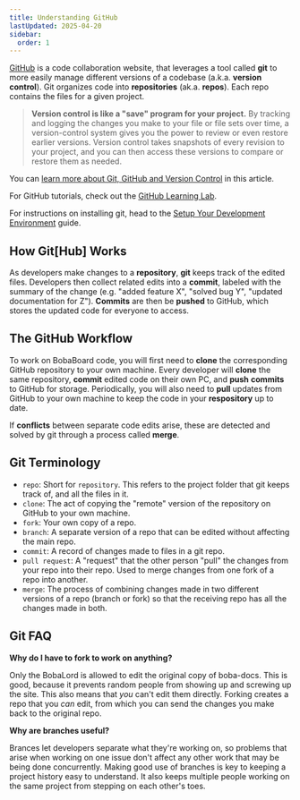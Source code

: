 ```yaml
---
title: Understanding GitHub
lastUpdated: 2025-04-20
sidebar:
  order: 1
---
```


[GitHub](https://github.com/) is a code collaboration website, that leverages a
tool called **git** to more easily manage different versions of a codebase
(a.k.a. **version control**). Git organizes code into **repositories** (ak.a.
**repos**). Each repo contains the files for a given project.

> **Version control is like a "save" program for your project.** By tracking and
> logging the changes you make to your file or file sets over time, a
> version-control system gives you the power to review or even restore earlier
> versions. Version control takes snapshots of every revision to your project,
> and you can then access these versions to compare or restore them as needed.

You can
[learn more about Git, GitHub and Version Control](https://blog.devmountain.com/git-vs-github-whats-the-difference)
in this article.

For GitHub tutorials, check out the
[GitHub Learning Lab](https://lab.github.com/).

For instructions on installing git, head to the
[Setup Your Development Environment](/docs/development/start-developing/setting-up-dev-env#gitgithub)
guide.

## How Git[Hub] Works

As developers make changes to a **repository**, **git** keeps track of the
edited files. Developers then collect related edits into a **commit**, labeled
with the summary of the change (e.g. "added feature X", "solved bug Y", "updated
documentation for Z"). **Commits** are then be **pushed** to GitHub, which
stores the updated code for everyone to access.

## The GitHub Workflow

To work on BobaBoard code, you will first need to **clone** the corresponding
GitHub repository to your own machine. Every developer will **clone** the same
repository, **commit** edited code on their own PC, and **push** **commits** to
GitHub for storage. Periodically, you will also need to **pull** updates from
GitHub to your own machine to keep the code in your **respository** up to date.

If **conflicts** between separate code edits arise, these are detected and
solved by git through a process called **merge**.

## Git Terminology

- `repo`: Short for `repository`. This refers to the project folder that git
  keeps track of, and all the files in it.
- `clone`: The act of copying the "remote" version of the repository on GitHub
  to your own machine.
- `fork`: Your own copy of a repo.
- `branch`: A separate version of a repo that can be edited without affecting
  the main repo.
- `commit`: A record of changes made to files in a git repo.
- `pull request`: A "request" that the other person "pull" the changes from your
  repo into their repo. Used to merge changes from one fork of a repo into
  another.
- `merge`: The process of combining changes made in two different versions of a
  repo (branch or fork) so that the receiving repo has all the changes made in
  both.

## Git FAQ

**Why do I have to fork to work on anything?**

Only the BobaLord is allowed to edit the original copy of boba-docs. This is
good, because it prevents random people from showing up and screwing up the
site. This also means that _you_ can't edit them directly. Forking creates a
repo that you _can_ edit, from which you can send the changes you make back to
the original repo.

**Why are branches useful?**

Brances let developers separate what they're working on, so problems that arise
when working on one issue don't affect any other work that may be being done
concurrently. Making good use of branches is key to keeping a project history
easy to understand. It also keeps multiple people working on the same project
from stepping on each other's toes.
